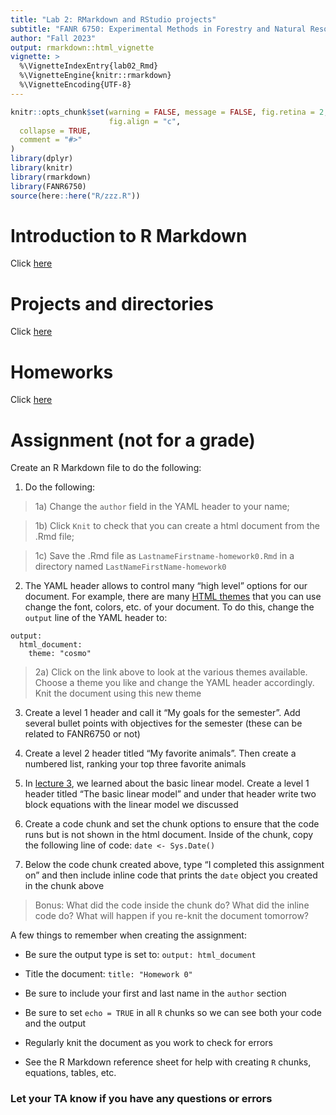 ```yaml
---
title: "Lab 2: RMarkdown and RStudio projects"
subtitle: "FANR 6750: Experimental Methods in Forestry and Natural Resources Research"
author: "Fall 2023"
output: rmarkdown::html_vignette
vignette: >
  %\VignetteIndexEntry{lab02_Rmd}
  %\VignetteEngine{knitr::rmarkdown}
  %\VignetteEncoding{UTF-8}
---
```


```r
knitr::opts_chunk$set(warning = FALSE, message = FALSE, fig.retina = 2,
                      fig.align = "c",
  collapse = TRUE,
  comment = "#>"
)
library(dplyr)
library(knitr)
library(rmarkdown)
library(FANR6750)
source(here::here("R/zzz.R"))
```

# Introduction to R Markdown

Click [here](https://rushinglab.github.io/FANR6750/articles/RMarkdown.html)

# Projects and directories

Click [here](https://rushinglab.github.io/FANR6750/articles/projects_and_directories.html)

# Homeworks

Click [here](https://rushinglab.github.io/FANR6750/articles/homework.html)


# Assignment (not for a grade)

Create an R Markdown file to do the following:

1) Do the following: 

> 1a) Change the `author` field in the YAML header to your name;

> 1b) Click `Knit` to check that you can create a html document from the .Rmd file;

> 1c) Save the .Rmd file as `LastnameFirstname-homework0.Rmd` in a directory named `LastNameFirstName-homework0`

2) The YAML header allows to control many "high level" options for our document. For example, there are many [HTML themes](https://bootswatch.com/cerulean/) that you can use change the font, colors, etc. of your document. To do this, change the `output` line of the YAML header to:

```
output: 
  html_document:
    theme: "cosmo"
```

> 2a) Click on the link above to look at the various themes available. Choose a theme you like and change the YAML header accordingly. Knit the document using this new theme 

3) Create a level 1 header and call it "My goals for the semester". Add several bullet points with objectives for the semester (these can be related to FANR6750 or not)

4) Create a level 2 header titled "My favorite animals". Then create a numbered list, ranking your top three favorite animals  

5) In [lecture 3](https://rushinglab.github.io/FANR6750/articles/lectures/03_models/03_models.html), we learned about the basic linear model. Create a level 1 header titled "The basic linear model" and under that header write two block equations with the linear model we discussed

6) Create a code chunk and set the chunk options to ensure that the code runs but is not shown in the html document. Inside of the chunk, copy the following line of code: `date <- Sys.Date()`

7) Below the code chunk created above, type "I completed this assignment on " and then include inline code that prints the `date` object you created in the chunk above

> Bonus: What did the code inside the chunk do? What did the inline code do? What will happen if you re-knit the document tomorrow?

A few things to remember when creating the assignment:

- Be sure the output type is set to: `output: html_document`

- Title the document: `title: "Homework 0"`

- Be sure to include your first and last name in the `author` section 

- Be sure to set `echo = TRUE` in all `R` chunks so we can see both your code and the output

- Regularly knit the document as you work to check for errors

- See the R Markdown reference sheet for help with creating `R` chunks, equations, tables, etc.


### Let your TA know if you have any questions or errors   


